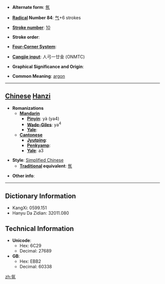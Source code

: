 * '''Alternate form''': [[氬]]

* '''[[Wiktionary:Chinese radical index| Radical]] Number 84''': [[Wiktionary:Chinese radical index 气|气]]+6 strokes

* '''[[Wiktionary:Chinese total strokes index|Stroke number]]''': [[Wiktionary:Chinese total strokes index 10|10]]

* '''Stroke order''': 

* '''[[Wiktionary:Chinese four corner index|Four-Corner System]]''': 

* '''[[Wiktionary:Chinese Cangjie index|Cangjie input]]''': 人弓一廿金 (ONMTC)

* '''Graphical Significance and Origin''': 

* '''Common Meaning''': [[argon]]

----

== [[Chinese]] [[Hanzi]] ==

* '''Romanizations'''
** '''[[Mandarin]]'''
*** '''[[Pinyin]]''': yà (ya4)
*** '''[[Wade-Giles]]''': ya<sup>4</sup>
*** '''[[Yale]]''': 
** '''[[Cantonese]]'''
*** '''[[Jyutping]]''':
*** '''[[Penkyamp]]''': 
*** '''[[Yale]]''': a3

* '''Style''': [[Simplified Chinese]] 
** '''[[Traditional Chinese|Traditional]] equivalent''': [[氬]]

* '''Other info''': 

----

== Dictionary Information ==

* KangXi: 0599.151
* Hanyu Da Zidian: 32011.080

== Technical Information ==

* '''Unicode''':
** Hex: 6C29
** Decimal: 27689
* '''GB''':
** Hex: EBB2
** Decimal: 60338

[[zh:氩]]